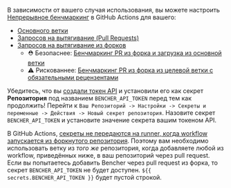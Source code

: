 В зависимости от вашего случая использования, вы можете настроить [Непрерывное бенчмаркинг][continuous benchmarking] в GitHub Actions для вашего:

- [Основного ветки][base branch]
- [Запросов на вытягивание (Pull Requests)][pull requests]
- [Запросов на вытягивание из форков][fork pull requests]
    - ⛑️ Безопаснее: [Бенчмаркинг PR из форка и загрузка из основной ветки][benchmark fork pr and upload from default branch]
    - ⚠️ Рискованнее: [Бенчмаркинг PR из форка из целевой ветки с обязательными рецензентами][benchmark fork pr from target branch with required reviewers]

Убедитесь, что вы [создали токен API][create an api token]
и установили его как секрет **Репозитория** под названием `BENCHER_API_TOKEN` перед тем как продолжить!
Перейти к `Ваш Репозиторий -> Настройки -> Секреты и переменные -> Действия -> Новый секрет репозитория`.
Назовите секрет `BENCHER_API_TOKEN` и установите значение секрета вашим токеном API.

В GitHub Actions,
[секреты не передаются на runner, когда workflow запускается из форкнутого репозитория][github actions secrets].
Поэтому вам необходимо использовать ветку из _того же_ репозитория,
когда добавляете любой из workflow, приведённых ниже, в ваш репозиторий через pull request.
Если вы попытаетесь добавить Bencher через pull request из форка,
то секрет `BENCHER_API_TOKEN` не будет доступен.
`${{ secrets.BENCHER_API_TOKEN }}` будет пустой строкой.

[github actions secrets]: https://docs.github.com/ru/actions/security-guides/using-secrets-in-github-actions#using-secrets-in-a-workflow

[continuous benchmarking]: /ru/docs/explanation/continuous-benchmarking/
[create an api token]: /ru/docs/tutorial/quick-start/#create-an-api-token

[base branch]: #base-branch
[pull requests]: #pull-requests
[fork pull requests]: #pull-requests-from-forks
[benchmark fork pr and upload from default branch]: #benchmark-fork-pr-and-upload-from-default-branch
[benchmark fork pr from target branch with required reviewers]: #benchmark-fork-pr-from-target-branch-with-required-reviewers